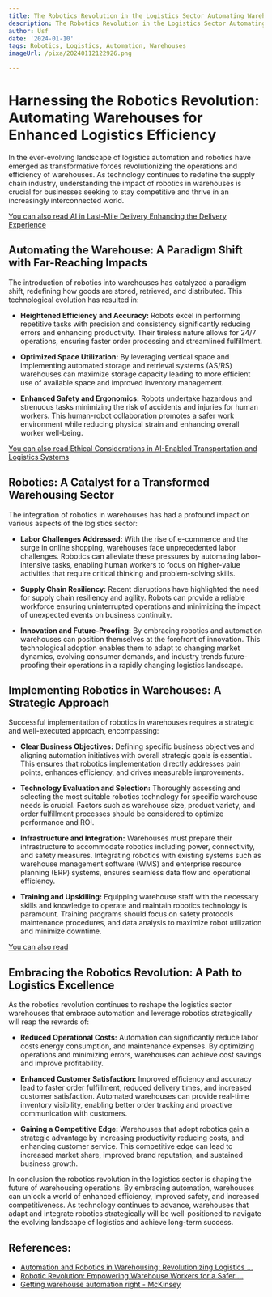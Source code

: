 ```yaml
---
title: The Robotics Revolution in the Logistics Sector Automating Warehouses
description: The Robotics Revolution in the Logistics Sector Automating Warehouses
author: Usf
date: '2024-01-10'
tags: Robotics, Logistics, Automation, Warehouses
imageUrl: /pixa/20240112122926.png

---
```

# Harnessing the Robotics Revolution: Automating Warehouses for Enhanced  Logistics Efficiency

In the ever-evolving landscape of logistics automation and  robotics have emerged as transformative forces revolutionizing the operations and efficiency of  warehouses. As technology continues to redefine the supply chain industry, understanding the impact of robotics in warehouses is crucial for businesses seeking to stay competitive  and thrive in an increasingly interconnected world.

[You can also read AI in Last-Mile Delivery Enhancing the Delivery Experience](AI%20in%20Last-Mile%20Delivery%20Enhancing%20the%20Delivery%20Experience)


## Automating  the  Warehouse: A Paradigm Shift with Far-Reaching Impacts

The introduction of robotics  into  warehouses has catalyzed a paradigm shift, redefining  how goods are stored, retrieved, and distributed. This technological evolution has resulted in:

- **Heightened  Efficiency  and Accuracy:** Robots  excel in performing repetitive tasks with  precision and consistency significantly reducing errors and  enhancing productivity. Their  tireless nature allows for 24/7 operations, ensuring faster order processing and streamlined fulfillment.

- **Optimized Space Utilization:** By leveraging vertical  space and  implementing automated  storage and retrieval  systems (AS/RS) warehouses can maximize storage capacity leading to more efficient use of available space and improved  inventory management.

- **Enhanced Safety  and Ergonomics:**  Robots undertake hazardous  and strenuous tasks minimizing the risk of accidents and injuries for human  workers. This human-robot collaboration promotes a safer work environment while  reducing physical strain and enhancing overall worker well-being.

[You can also read Ethical Considerations in AI-Enabled Transportation  and Logistics Systems](Ethical%20Considerations%20in%20AI-Enabled%20Transportation%20and%20Logistics%20Systems)


## Robotics: A Catalyst for a  Transformed Warehousing Sector

The  integration of robotics in  warehouses has  had a profound impact on various aspects of  the logistics sector:

- **Labor Challenges Addressed:** With the rise of e-commerce and  the surge in online shopping, warehouses face unprecedented labor challenges. Robotics can alleviate  these pressures by automating  labor-intensive tasks, enabling human workers to focus on higher-value activities that  require critical thinking and problem-solving skills.

- **Supply Chain Resiliency:** Recent disruptions have highlighted the need for supply chain resiliency and agility.  Robots can provide  a reliable workforce ensuring uninterrupted operations and minimizing the impact of unexpected events on business continuity.

- **Innovation and Future-Proofing:** By  embracing robotics and automation warehouses can position themselves at the forefront of innovation. This technological adoption enables them to adapt to  changing market dynamics, evolving consumer demands, and industry trends future-proofing  their operations in a rapidly changing logistics landscape.

## Implementing Robotics in Warehouses: A Strategic  Approach

Successful implementation of robotics in warehouses requires a strategic and well-executed approach, encompassing:

- **Clear Business Objectives:**  Defining specific business  objectives and aligning automation initiatives with overall strategic  goals is essential. This ensures that robotics implementation directly  addresses pain points,  enhances efficiency, and drives  measurable improvements.

- **Technology  Evaluation and Selection:** Thoroughly assessing and selecting the most suitable robotics technology  for specific  warehouse needs is crucial. Factors such as  warehouse size, product variety, and  order fulfillment processes  should be considered  to optimize performance and ROI.

- **Infrastructure and Integration:** Warehouses must prepare their infrastructure to accommodate robotics including power, connectivity, and safety measures. Integrating robotics with existing systems such as warehouse management software (WMS) and enterprise resource planning (ERP) systems, ensures seamless data flow and operational efficiency.

- **Training and Upskilling:** Equipping warehouse staff with the necessary skills and knowledge to operate and maintain robotics technology is paramount. Training programs should focus on safety protocols  maintenance procedures, and data analysis to maximize  robot utilization and minimize downtime.

[You can  also read ]()


## Embracing the Robotics Revolution: A Path to Logistics Excellence

As the robotics revolution continues  to reshape the logistics  sector warehouses that embrace  automation  and leverage robotics strategically  will reap the rewards of:

- **Reduced Operational Costs:** Automation can significantly reduce labor costs energy consumption, and maintenance expenses. By optimizing operations and minimizing errors, warehouses can achieve cost savings and improve profitability.

- **Enhanced Customer Satisfaction:** Improved efficiency and accuracy lead to faster order fulfillment, reduced delivery times, and increased customer satisfaction. Automated warehouses can  provide real-time inventory visibility, enabling better order tracking and proactive communication with customers.

- **Gaining a Competitive Edge:** Warehouses that adopt robotics gain a strategic advantage  by increasing productivity reducing costs, and enhancing  customer service. This competitive edge can lead to increased  market share, improved brand  reputation, and sustained  business growth.

In conclusion the robotics revolution  in the logistics sector is shaping the future of warehousing operations. By embracing automation, warehouses can unlock a world of enhanced efficiency, improved safety, and increased competitiveness. As  technology continues to advance, warehouses that adapt and integrate robotics strategically will be well-positioned to navigate the evolving landscape of logistics  and achieve  long-term success.

## References:
- [Automation and Robotics in Warehousing: Revolutionizing Logistics ...](https://www.linkedin.com/pulse/automation-robotics-warehousing-revolutionizing-logistics-azhar)
- [Robotic Revolution: Empowering Warehouse Workers for a Safer ...](https://www.linkedin.com/pulse/robotic-revolution-empowering-warehouse-workers-safer-abner-rojas)
- [Getting warehouse automation right - McKinsey](https://www.mckinsey.com/capabilities/operations/our-insights/getting-warehouse-automation-right)
